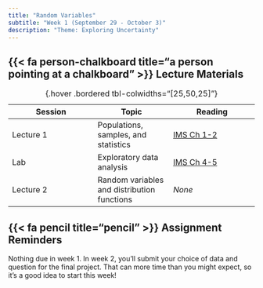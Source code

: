 ```yaml
---
title: "Random Variables"
subtitle: "Week 1 (September 29 - October 3)"
description: "Theme: Exploring Uncertainty"
---
```


## {{< fa person-chalkboard title="a person pointing at a chalkboard" >}} Lecture Materials {#lecture-materials}

| Session | Topic  | Reading |
|---------|--------|---------|
| Lecture 1 | Populations, samples, and statistics | [IMS Ch 1-2](https://openintrostat.github.io/ims/data-hello.html) |
| Lab | Exploratory data analysis | [IMS Ch 4-5](https://openintrostat.github.io/ims/explore-categorical.html) |
| Lecture 2 | Random variables and distribution functions | *None* |
: {.hover .bordered tbl-colwidths="[25,50,25]"} 

## {{< fa pencil title="pencil" >}} Assignment Reminders {#assignment-reminders}

Nothing due in week 1. In week 2, you'll submit your choice of data and question for the final project. That can more time than you might expect, so it's a good idea to start this week!
